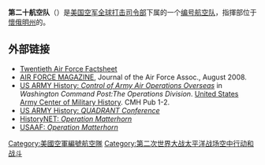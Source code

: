 {{Infobox military unit
|unit_name= Twentieth Air Force <br/>（Air Forces Strategic）<br/>美國第二十航空隊
|image= Twentieth Air Force - Emblem.png
|caption= Shield of the Twentieth Air Force
|dates= 2009年12月1日 – 現在 （第二十航空隊（空中戰略））<br/>1991年9月1日 – 2009年11月30日<br/>1944年4月4日 – 1955年3月1日（第二十航空隊）)<br/>({{Age in years and months|1944|04|04}})<ref name="af.mil">{{cite web|url=http://www.afhra.af.mil/About-Us/Fact-Sheets/Display/Article/432271/twentieth-air-force-air-forces-strategic-afgsc/|title=Twentieth Air Force (Air Forces Strategic) (AFGSC)|website=af.mil|accessdate=2 May 2018|url-status=live|archiveurl=https://web.archive.org/web/20171229052343/http://www.afhra.af.mil/About-Us/Fact-Sheets/Display/Article/432271/twentieth-air-force-air-forces-strategic-afgsc/|archivedate=29 December 2017}}</ref>
|country={{flag|United States of America|23px}}
|allegiance=
|branch= {{air force|USA}}（1947年9月18日 – 現在）<br/> [[File:Seal_of_the_United_States_Department_of_War.png|23px]] [[美國陸軍|美國陸軍]]<br/>（[[File:US_Army_Air_Corps_Hap_Arnold_Wings.svg|23px]] [[美國陸軍航空兵|美國陸軍航空兵]] （1944年4月4日 – 1947年9月18日））
|type= [[編號航空隊|編號航空隊]]
|role= 為[[美國戰略司令部|美國戰略司令部]]提供[[戰鬥準備|戰鬥準備]]狀態的[[洲際彈道飛彈|洲際彈道飛彈]]及[[核攻擊|核攻擊]]能力<ref>http://www.20af.af.mil/About-Us/Fact-Sheets/Display/Article/457703/twentieth-air-force/{{Dead link|date=July 2018 |bot=InternetArchiveBot |fix-attempted=no }}</ref>
|size=
|command_structure= [[File:Air_Force_Global_Strike_Command.png|23px]] [[美國空軍全球打擊司令部|美國空軍全球打擊司令部]]<br/>[[File:Seal_of_the_United_States_Strategic_Command.svg|23px]] [[美國戰略司令部|美國戰略司令部]]
|current_commander= [[Fred_Stoss|Ferdinand "Fred" B. Stoss III]]準將
|garrison= {{USA}}[[懷俄明州|懷俄明州]]{{tsl|en|Francis E. Warren Air Force Base|華倫空軍基地}}（Francis E. Warren Air Force Base）
|garrison_label=Headquarters
|nickname=
|patron= 
|motto=
|colors=
|march=
|mascot=
|battles=[[File:World_War_II_-_American_Campaign_Streamer_(Plain).png|200px]]<br/>[[美洲戰區_(第二次世界大戰)|美洲戰區]]<br/>[[File:Streamer_APC.PNG|200px]]<br/>[[太平洋戰爭|亞洲及太平洋戰場]]<br/>[[File:Korean_Service_Medal_-_Streamer.png|200px]]<BR>[[韓戰|韓戰]]<ref name="af.mil"/>
|decorations= [[File:US_Air_Force_Outstanding_Unit_Award_-_Stremer.jpg|200px]]<BR>{{tsl|en|Air Force Outstanding Unit Award|空軍優秀單位獎}}
|notable_commanders=（[[柯蒂斯·李梅|柯蒂斯·李梅]]）
|anniversaries=
<!-- Insignia -->
|identification_symbol= 
|identification_symbol_label= 
<!-- Aircraft -->
|aircraft_attack=
|aircraft_bomber=
|aircraft_Command_and_Control=
|aircraft_electronic=
|aircraft_fighter= 
|aircraft_interceptor=
|aircraft_patrol=
|aircraft_recon=
|aircraft_transport= 
|aircraft_tanker=
}}

'''第二十航空队'''（{{lang-en|'''Twentieth Air Force'''}}）是[[美国空军全球打击司令部|美国空军全球打击司令部]]下属的一个[[编号航空队|编号航空队]]，指揮部位于[[懷俄明州|懷俄明州]]的{{Link-en|弗朗西斯.E.沃伦空军基地|Francis E. Warren Air Force Base}}。

== 外部链接 ==
* [http://www.warren.af.mil/library/factsheets/factsheet.asp?id=4697 Twentieth Air Force Factsheet]
* [http://www.airforce-magazine.com AIR FORCE MAGAZINE], Journal of the Air Force Assoc., August 2008.
* [http://www.history.army.mil/books/wwii/WCP/ChapterXIII.htm#p252 US ARMY History: ''Control of Army Air Operations Overseas''] in ''Washington Command Post:The Operations Division''. [[United_States_Army_Center_of_Military_History|United States Army Center of Military History]]. CMH Pub 1-2.
* [http://www.army.mil/cmh-pg/books/wwii/WCP/enchApxB4.html US ARMY History: ''QUADRANT Conference'']
* [http://historynet.com/ahi/bloperationmatterhorn/index.html HistoryNET: ''Operation Matterhorn'']
* [https://web.archive.org/web/20050311211933/http://www.usaaf.net/ww2/hittinghome/hittinghomepg5.htm  USAAF: ''Operation Matterhorn'']

{{美國空軍}}

[[Category:美國空軍編號航空隊|Category:美國空軍編號航空隊]]
[[Category:第二次世界大战太平洋战场空中行动和战斗|Category:第二次世界大战太平洋战场空中行动和战斗]]